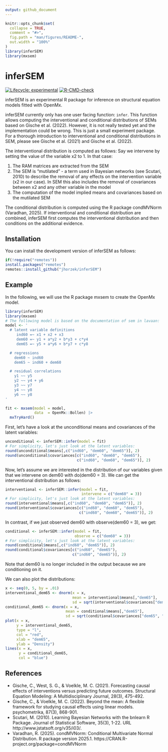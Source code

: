 ```yaml
---
output: github_document
---
```


<!-- README.md is generated from README.Rmd. Please edit that file -->

```r
knitr::opts_chunk$set(
  collapse = TRUE,
  comment = "#>",
  fig.path = "man/figures/README-",
  out.width = "100%"
)
library(inferSEM)
library(mxsem)
```

# inferSEM

<!-- badges: start -->
[![Lifecycle: experimental](https://img.shields.io/badge/lifecycle-experimental-orange.svg)](https://lifecycle.r-lib.org/articles/stages.html#experimental)
[![R-CMD-check](https://github.com/jhorzek/inferSEM/actions/workflows/R-CMD-check.yaml/badge.svg)](https://github.com/jhorzek/inferSEM/actions/workflows/R-CMD-check.yaml)
<!-- badges: end -->

inferSEM is an experimental R package for inference on structural equation models
fitted with OpenMx.

inferSEM currently only has one user facing function: `infer`. This function allows
computing the interventional and conditional distributions of SEMs based on Gische et al. (2022). 
However, it is not really tested yet and the implementation could be wrong. This is just a 
small experiment package. For a thorough introduction to interventional and 
conditional distributions in SEM, please see Gische et al. (2021) and Gische et al. (2022).

The interventional distribution is computed as follows: Say we intervene by setting
the value of the variable x2 to 1. In that case:

1. The RAM matrices are extracted from the SEM
2. The SEM is "mutilated" - a term used in Bayesian networks (see Scutari, 2010) to describe the removal
of any effects on the intervention variable (x2 in our case). In SEM this also includes 
the removal of covariances between x2 and any other variable in the model
3. The computation of the model implied means and covariances based on the mutilated SEM

The conditional distribution is computed using the R package condMVNorm (Varadhan, 2025). If interventional
and conditional distribution are combined, inferSEM first computes the interventional
distribution and then conditions on the additional evidence.

## Installation

You can install the development version of inferSEM as follows:

``` r
if(!require("remotes"))
install.packages("remotes")
remotes::install_github("jhorzek/inferSEM")
```

## Example

In the following, we will use the R package mxsem to create the OpenMx model.

```r
library(inferSEM)
library(mxsem)
# The following model is based on the documentation of sem in lavaan:
model <- ' 
  # latent variable definitions
     ind60 =~ x1 + x2 + x3
     dem60 =~ y1 + a*y2 + b*y3 + c*y4
     dem65 =~ y5 + a*y6 + b*y7 + c*y8

  # regressions
    dem60 ~ ind60
    dem65 ~ ind60 + dem60

  # residual correlations
    y1 ~~ y5
    y2 ~~ y4 + y6
    y3 ~~ y7
    y4 ~~ y8
    y6 ~~ y8
'

fit <- mxsem(model = model,
             data  = OpenMx::Bollen) |>
  mxTryHard()
```

First, let's have a look at the unconditional means and covariances of the latent
variables:
```r
unconditional <- inferSEM::infer(model = fit)
# For simplicity, let's just look at the latent variables:
round(unconditional$means[,c("ind60", "dem60", "dem65")], 2)
round(unconditional$covariances[c("ind60", "dem60", "dem65"),
                                c("ind60", "dem60", "dem65")], 2)
```

Now, let's assume we are interested in the distribution of our variables given
that we intervene on dem60 with do(dem60 = 3). We can get the interventional distribution
as follows:

```r
interventional <- inferSEM::infer(model = fit,
                                  intervene = c("dem60" = 3))
# For simplicity, let's just look at the latent variables:
round(interventional$means[,c("ind60", "dem60", "dem65")], 2)
round(interventional$covariances[c("ind60", "dem60", "dem65"),
                                 c("ind60", "dem60", "dem65")], 2)
```
In contrast, if we just observed dem60 with observe(dem60 = 3), we get:

```r
conditional <- inferSEM::infer(model = fit,
                               observe = c("dem60" = 3))
# For simplicity, let's just look at the latent variables:
round(conditional$means[,c("ind60", "dem65")], 2)
round(conditional$covariances[c("ind60", "dem65"),
                              c("ind60", "dem65")], 2)
```
Note that dem60 is no longer included in the output because we are conditioning on
it.

We can also plot the distributions:

```r
x <- seq(0, 5, by = .01)
interventional_dem65 <- dnorm(x = x,
                              mean = interventional$means[,"dem65"],
                              sd = sqrt(interventional$covariances["dem65", "dem65"]))
conditional_dem65 <- dnorm(x = x,
                           mean = conditional$means[,"dem65"],
                           sd = sqrt(conditional$covariances["dem65", "dem65"]))
plot(x = x, 
     y = interventional_dem65, 
     type = "l",
     col = "red",
     xlab = "dem65",
     ylab = "Density")
lines(x = x, 
      y = conditional_dem65,
      col = "blue")
```


## References

- Gische, C., West, S. G., & Voelkle, M. C. (2021). Forecasting causal effects
of interventions versus predicting future outcomes. Structural Equation Modeling:
A Multidisciplinary Journal, 28(3), 475-492.
- Gische, C., & Voelkle, M. C. (2022). Beyond the mean: A flexible framework for studying causal effects using linear models. psychometrika, 87(3), 868-901.
- Scutari, M. (2010). Learning Bayesian Networks with the bnlearn R Package. Journal of Statistical Software,
35(3), 1-22. URL http://www.jstatsoft.org/v35/i03/.
- Varadhan, R. (2025). condMVNorm: Conditional Multivariate Normal Distribution. R package version 2025.1. https://CRAN.R-project.org/package=condMVNorm
